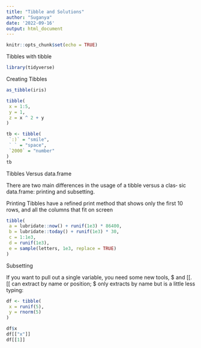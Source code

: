 ---
title: "Tibble and Solutions"
author: "Suganya"
date: '2022-09-16'
output: html_document
---

```{r setup, include=FALSE}
knitr::opts_chunk$set(echo = TRUE)
```

Tibbles with tibble

```{r}
library(tidyverse)
```

Creating Tibbles
```{r}
as_tibble(iris)
```
```{r}
tibble(
 x = 1:5,
 y = 1,
 z = x ^ 2 + y
)

```

```{r}
tb <- tibble(
 `:)` = "smile",
 ` ` = "space",
 `2000` = "number"
)
tb
```
Tibbles Versus data.frame

There are two main differences in the usage of a tibble versus a clas‐
sic data.frame: printing and subsetting.

Printing
Tibbles have a refined print method that shows only the first 10
rows, and all the columns that fit on screen

```{r}
tibble(
 a = lubridate::now() + runif(1e3) * 86400,
 b = lubridate::today() + runif(1e3) * 30,
 c = 1:1e3,
 d = runif(1e3),
 e = sample(letters, 1e3, replace = TRUE)
)
```

Subsetting

If you want to pull out a single variable, you need some new
tools, $ and [[. [[ can extract by name or position; $ only extracts
by name but is a little less typing:

```{r}
df <- tibble(
 x = runif(5),
 y = rnorm(5)
)

```

```{r}
df$x
df[["x"]]
df[[1]]

```


